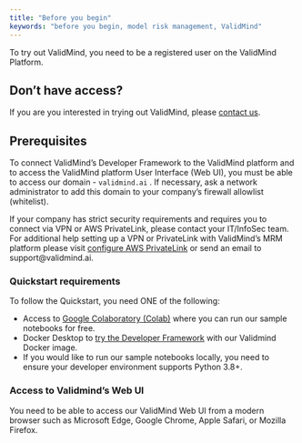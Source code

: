 ```yaml
---
title: "Before you begin"
keywords: "before you begin, model risk management, ValidMind"
---
```


To try out ValidMind, you need to be a registered user on the ValidMind Platform.

::: {.callout-tip}
## Don't have access?
If you are you interested in trying out ValidMind, please [contact us](https://validmind.com/demo).
:::

## Prerequisites

To connect ValidMind's Developer Framework to the ValidMind platform and to access the ValidMind platform User Interface (Web UI), you must be able to access our domain - `validmind.ai` . If necessary, ask a network administrator to add this domain to your company's firewall allowlist (whitelist). 

If your company has strict security requirements and requires you to connect via VPN or AWS PrivateLink, please contact your IT/InfoSec team. For additional help setting up a VPN or PrivateLink with ValidMind's MRM platform please visit [configure AWS PrivateLink](configure-aws-privatelink.qmd) or send an email to support@validmind.ai.

### Quickstart requirements

To follow the Quickstart, you need ONE of the following:

- Access to [Google Colaboratory (Colab)](https://colab.research.google.com/) where you can run our sample notebooks for free.
- Docker Desktop to [try the Developer Framework](try-developer-framework-with-docker.qmd) with our Validmind Docker image.
- If you would like to run our sample notebooks locally, you need to ensure your developer environment supports Python 3.8+.

<!--- If you download the sample notebooks from Colab, [sample Jupyter notebooks](jupyter-notebooks.qmd), for use To use ourlocally requires Python 3.8+.  ---> 

### Access to Validmind's Web UI

You need to be able to access our ValidMind Web UI from a modern browser such as Microsoft Edge, Google Chrome, Apple Safari, or Mozilla Firefox.
